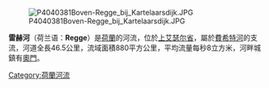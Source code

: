 [[Image:P4040381Boven-Regge_bij_Kartelaarsdijk.JPG|thumb]]

'''雷赫河'''（荷兰语：'''Regge'''）是[[荷蘭|荷蘭]]的河流，位於[[上艾瑟尔省|上艾瑟尔省]]，屬於[[費希特河|費希特河]]的支流，河道全長46.5公里，流域面積880平方公里，平均流量每秒8立方米，河畔城鎮有[[奧門|奧門]]。

{{coord|52|31|N|6|23|E|display=title|region:NL_type:river_source:GNS-enwiki}}

{{Netherlands-geo-stub}}
[[Category:荷蘭河流|Category:荷蘭河流]]